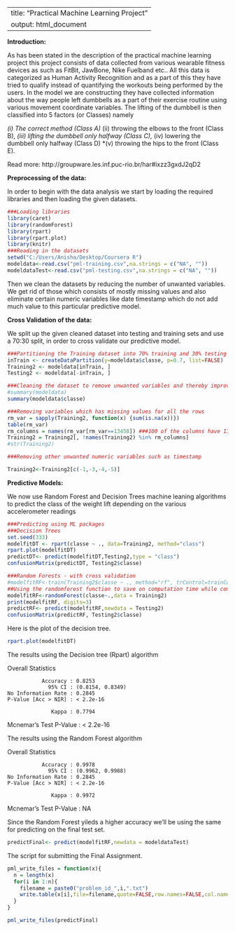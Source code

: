 
---
title: "Practical Machine Learning Project"
output: html_document
---

**Introduction:**

As has been stated in the description of the practical machine learning project this project consists of data collected from various wearable fitness devices as such as FitBit, JawBone, Nike Fuelband etc.. All this data is categorized as Human Activity Recognition and as a part of this they have tried to qualify instead of quantifying the workouts being performed by the users. In the model we are constructing they have collected information about the way people left dumbbells as a part of their exercise routine using various movement coordinate variables. The lifting of the dumbbell is then classified into 5 factors (or Classes)  namely 

*(i)	The correct method (Class A)
*(ii)	throwing the elbows to the front (Class B), 
*(iii)	lifting the dumbbell only halfway (Class C),
*(iv)	lowering the dumbbell only halfway (Class D) 
*(v)	throwing the hips to the front (Class E). 

Read more: http://groupware.les.inf.puc-rio.br/har#ixzz3gxdJ2qD2 

**Preprocessing of the data:**

In order to begin with the data analysis we start by loading the required libraries and then loading the given datasets.


```r
###Loading libraries
library(caret)
library(randomForest)
library(rpart)
library(rpart.plot)
library(knitr)
###Reading in the datasets
setwd("C:/Users/Anisha/Desktop/Coursera R")
modeldata<-read.csv("pml-training.csv",na.strings = c("NA", ""))
modeldataTest<-read.csv("pml-testing.csv",na.strings = c("NA", ""))

```
Then we clean the datasets by reducing the number of unwanted variables. We get rid of those which consists of mostly missing values and also eliminate certain numeric variables like date timestamp which do not add much value to this particular predictive model.


**Cross Validation of the data:**

We split up the given cleaned dataset into testing and training sets and use a 70:30 split, in order to cross validate our predictive model.

```r
###Partitioning the Training dataset into 70% training and 30% testing sets
inTrain <- createDataPartition(y=modeldata$classe, p=0.7, list=FALSE)
Training2 <- modeldata[inTrain, ]
Testing2 <- modeldata[-inTrain, ]
```
```r
###Cleaning the dataset to remove unwanted variables and thereby improving computing efficiency
#summary(modeldata)
summary(modeldata$classe)

###Removing variables which has missing values for all the rows
rm_var = sapply(Training2, function(x) {sum(is.na(x))})
table(rm_var)
rm_columns = names(rm_var[rm_var==13458]) ###100 of the columns have 13458 rows with missing values - this was the result of the table function when it was executed step by step
Training2 = Training2[, !names(Training2) %in% rm_columns]
#str(Training2)

###Removing other unwanted numeric variables such as timestamp

Training2<-Training2[c(-1,-3,-4,-5)]
```
**Predictive Models:**

We now use Random Forest and Decision Trees machine leaning algorithms to predict the class of the weight lift depending on the various accelerometer readings

```r
###Predicting using ML packages
###Decision Trees
set.seed(333)
modelfitDT <- rpart(classe ~ ., data=Training2, method="class")
rpart.plot(modelfitDT)
predictDT<- predict(modelfitDT,Testing2,type = "class")
confusionMatrix(predictDT, Testing2$classe)
```
```r
###Random Forests - with cross validation
#modelfitRF<-train(Training2$classe ~ ., method="rf", trControl=trainControl(method = "cv", number = 4), data=Training2)
##Using the randomforest function to save on computation time while compiling the HTML
modelfitRF<-randomForest(classe~.,data = Training2)
print(modelfitRF, digits=3)
predictRF<- predict(modelfitRF,newdata = Testing2)
confusionMatrix(predictRF, Testing2$classe)  
```
Here is the plot of the decision tree. 
```r
rpart.plot(modelfitDT)
```

The results using the Decision tree (Rpart) algorithm


Overall Statistics
                                          
               Accuracy : 0.8253          
                 95% CI : (0.8154, 0.8349)
    No Information Rate : 0.2845          
    P-Value [Acc > NIR] : < 2.2e-16       
                                          
                  Kappa : 0.7794          
 Mcnemar's Test P-Value : < 2.2e-16       



The results using the Random Forest algorithm


Overall Statistics
                                          
               Accuracy : 0.9978          
                 95% CI : (0.9962, 0.9988)
    No Information Rate : 0.2845          
    P-Value [Acc > NIR] : < 2.2e-16       
                                          
                  Kappa : 0.9972          
 Mcnemar's Test P-Value : NA              



Since the Random Forest yileds a higher accuracy we'll be using the same for predicting on the final test set.

```r
predictFinal<- predict(modelfitRF,newdata = modeldataTest)
```

The script for submitting the Final Assignment.
```r
pml_write_files = function(x){
  n = length(x)
  for(i in 1:n){
    filename = paste0("problem_id_",i,".txt")
    write.table(x[i],file=filename,quote=FALSE,row.names=FALSE,col.names=FALSE)
  }
}

pml_write_files(predictFinal)
```


